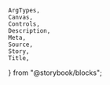    ArgTypes,
    Canvas,
    Controls,
    Description,
    Meta,
    Source,
    Story,
    Title,
} from "@storybook/blocks";


<Meta of={stories} />
<Title of={stories} />
<Description of={Toaster} />

## Example

<Canvas
    sourceState="shown"
    of={stories.Default}
/>
